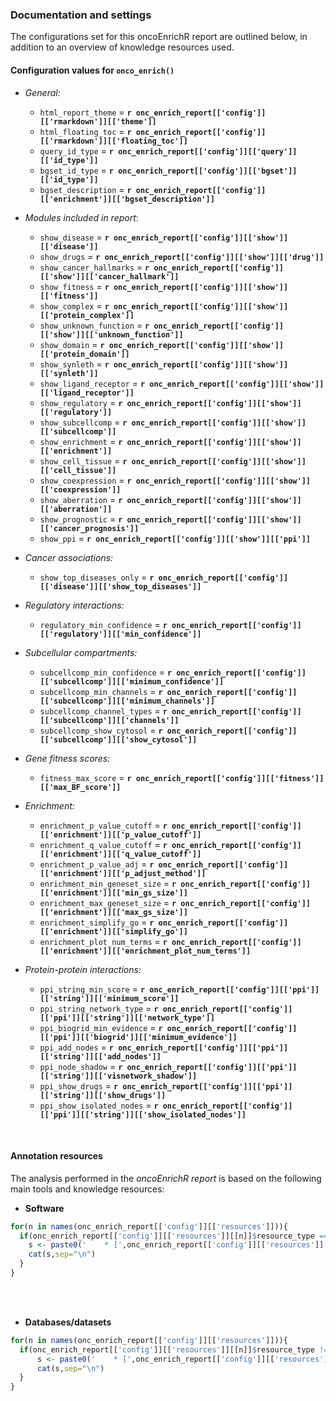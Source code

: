### Documentation and settings

The configurations set for this oncoEnrichR report are outlined below, in addition to an overview of knowledge resources used. 

#### Configuration values for `onco_enrich()` 

* <i>General:</i>
  * `html_report_theme` = __`r onc_enrich_report[['config']][['rmarkdown']][['theme']]`__
  * `html_floating_toc` = __`r onc_enrich_report[['config']][['rmarkdown']][['floating_toc']]`__
  * `query_id_type` = __`r onc_enrich_report[['config']][['query']][['id_type']]`__
  * `bgset_id_type` = __`r onc_enrich_report[['config']][['bgset']][['id_type']]`__
  * `bgset_description` = __`r onc_enrich_report[['config']][['enrichment']][['bgset_description']]`__

* <i>Modules included in report</i>:

  * `show_disease` = __`r onc_enrich_report[['config']][['show']][['disease']]`__
  * `show_drugs` = __`r onc_enrich_report[['config']][['show']][['drug']]`__
  * `show_cancer_hallmarks` = __`r onc_enrich_report[['config']][['show']][['cancer_hallmark']]`__
  * `show_fitness` = __`r onc_enrich_report[['config']][['show']][['fitness']]`__
  * `show_complex` = __`r onc_enrich_report[['config']][['show']][['protein_complex']]`__
  * `show_unknown_function` = __`r onc_enrich_report[['config']][['show']][['unknown_function']]`__
  * `show_domain` = __`r onc_enrich_report[['config']][['show']][['protein_domain']]`__
  * `show_synleth` = __`r onc_enrich_report[['config']][['show']][['synleth']]`__
  * `show_ligand_receptor` = __`r onc_enrich_report[['config']][['show']][['ligand_receptor']]`__
  * `show_regulatory` = __`r onc_enrich_report[['config']][['show']][['regulatory']]`__
  * `show_subcellcomp` = __`r onc_enrich_report[['config']][['show']][['subcellcomp']]`__
  * `show_enrichment` = __`r onc_enrich_report[['config']][['show']][['enrichment']]`__
  * `show_cell_tissue` = __`r onc_enrich_report[['config']][['show']][['cell_tissue']]`__
  * `show_coexpression` = __`r onc_enrich_report[['config']][['show']][['coexpression']]`__
  * `show_aberration` = __`r onc_enrich_report[['config']][['show']][['aberration']]`__
  * `show_prognostic` = __`r onc_enrich_report[['config']][['show']][['cancer_prognosis']]`__
  * `show_ppi` = __`r onc_enrich_report[['config']][['show']][['ppi']]`__

* <i>Cancer associations:</i>
  * `show_top_diseases_only` = __`r onc_enrich_report[['config']][['disease']][['show_top_diseases']]`__

* <i>Regulatory interactions:</i>
  * `regulatory_min_confidence` = __`r onc_enrich_report[['config']][['regulatory']][['min_confidence']]`__

* <i>Subcellular compartments:</i>
  * `subcellcomp_min_confidence` = __`r onc_enrich_report[['config']][['subcellcomp']][['minimum_confidence']]`__
  * `subcellcomp_min_channels` = __`r onc_enrich_report[['config']][['subcellcomp']][['minimum_channels']]`__
  * `subcellcomp_channel_types` = __`r onc_enrich_report[['config']][['subcellcomp']][['channels']]`__
  * `subcellcomp_show_cytosol` = __`r onc_enrich_report[['config']][['subcellcomp']][['show_cytosol']]`__

* <i>Gene fitness scores:</i>
  * `fitness_max_score` = __`r onc_enrich_report[['config']][['fitness']][['max_BF_score']]`__

* <i>Enrichment:</i>
  * `enrichment_p_value_cutoff` = __`r onc_enrich_report[['config']][['enrichment']][['p_value_cutoff']]`__
  * `enrichment_q_value_cutoff` = __`r onc_enrich_report[['config']][['enrichment']][['q_value_cutoff']]`__
  * `enrichment_p_value_adj` = __`r onc_enrich_report[['config']][['enrichment']][['p_adjust_method']]`__
  * `enrichment_min_geneset_size` = __`r onc_enrich_report[['config']][['enrichment']][['min_gs_size']]`__
  * `enrichment_max_geneset_size` = __`r onc_enrich_report[['config']][['enrichment']][['max_gs_size']]`__
  * `enrichment_simplify_go` = __`r onc_enrich_report[['config']][['enrichment']][['simplify_go']]`__
  * `enrichment_plot_num_terms` = __`r onc_enrich_report[['config']][['enrichment']][['enrichment_plot_num_terms']]`__

* <i>Protein-protein interactions:</i>
  * `ppi_string_min_score` = __`r onc_enrich_report[['config']][['ppi']][['string']][['minimum_score']]`__
  * `ppi_string_network_type` = __`r onc_enrich_report[['config']][['ppi']][['string']][['network_type']]`__
  * `ppi_biogrid_min_evidence` = __`r onc_enrich_report[['config']][['ppi']][['biogrid']][['minimum_evidence']]`__
  * `ppi_add_nodes` = __`r onc_enrich_report[['config']][['ppi']][['string']][['add_nodes']]`__
  * `ppi_node_shadow` = __`r onc_enrich_report[['config']][['ppi']][['string']][['visnetwork_shadow']]`__
  * `ppi_show_drugs` = __`r onc_enrich_report[['config']][['ppi']][['string']][['show_drugs']]`__
  * `ppi_show_isolated_nodes` = __`r onc_enrich_report[['config']][['ppi']][['string']][['show_isolated_nodes']]`__

<br>

#### Annotation resources

The analysis performed in the _oncoEnrichR report_ is based on the following main tools and knowledge resources:

* __Software__ 
```r
for(n in names(onc_enrich_report[['config']][['resources']])){
  if(onc_enrich_report[['config']][['resources']][[n]]$resource_type == 'software'){
    s <- paste0('    * [',onc_enrich_report[['config']][['resources']][[n]]$name,'](',onc_enrich_report[['config']][['resources']][[n]]$url,') - ',onc_enrich_report[['config']][['resources']][[n]]$description, ' (',onc_enrich_report[['config']][['resources']][[n]]$version,')')
    cat(s,sep="\n")
  }
}

```
<br><br>

* __Databases/datasets__ 
```r
for(n in names(onc_enrich_report[['config']][['resources']])){
  if(onc_enrich_report[['config']][['resources']][[n]]$resource_type != 'software'){
      s <- paste0('    * [',onc_enrich_report[['config']][['resources']][[n]]$name,'](',onc_enrich_report[['config']][['resources']][[n]]$url,') - ',onc_enrich_report[['config']][['resources']][[n]]$description, ' (',onc_enrich_report[['config']][['resources']][[n]]$version,')')
      cat(s,sep="\n")
  }
}

```
